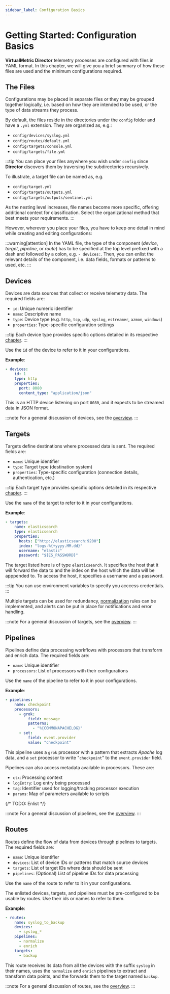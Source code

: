 ```yaml
---
sidebar_label: Configuration Basics
---
```


# Getting Started: Configuration Basics

**VirtualMetric Director** telemetry processes are configured with files in YAML format. In this chapter, we will give you a brief summary of how these files are used and the minimum configurations required.

## The Files

Configurations may be placed in separate files or they may be grouped together logically, i.e. based on how they are intended to be used, or the type of data streams they process.

By default, the files reside in the directories under the `config` folder and have a `.yml` extension. They are organized as, e.g.:

* `config/devices/syslog.yml`
* `config/routes/default.yml`
* `config/targets/console.yml`
* `config/targets/file.yml`

:::tip
You can place your files anywhere you wish under `config` since **Director** discovers them by traversing the subdirectories recursively.

To illustrate, a target file can be named as, e.g.

* `config/target.yml`
* `config/targets/outputs.yml`
* `config/targets/outputs/sentinel.yml`

As the nesting level increases, file names become more specific, offering additional context for classification. Select the organizational method that best meets your requirements.
:::

However, wherever you place your files, you have to keep one detail in mind while creating and editing configurations:

:::warning[attention]
In the YAML file, the type of the component (_device_, _target_, _pipeline_, or _route_) has to be specified at the top level prefixed with a dash and followed by a colon, e.g. `- devices:`. Then, you can enlist the relevant details of the component, i.e. data fields, formats or patterns to used, etc.
:::

## Devices

Devices are data sources that collect or receive telemetry data. The required fields are:

- `id`: Unique numeric identifier
- `name`: Descriptive name
- `type`: Device type (e.g. `http`, `tcp`, `udp`, `syslog`, `estreamer`, `azmon`, `windows`)
- `properties`: Type-specific configuration settings

:::tip
Each device type provides specific options detailed in its respective [chapter](/docs/configuration/devices/index.mdx).
:::

Use the `id` of the device to refer to it in your configurations.

**Example**:

```yaml
- devices:
    id: 1
    type: http
    properties:
      port: 8080
      content_type: "application/json"
```

This is an HTTP device listening on port `8080`, and it expects to be streamed data in JSON format.

:::note
For a general discussion of devices, see the [overview](/docs/configuration/devices/index.mdx).
:::

## Targets

Targets define destinations where processed data is sent. The required fields are:

- `name`: Unique identifier
- `type`: Target type (destination system)
- `properties`: Type-specific configuration (connection details, authentication, etc.)

:::tip
Each target type provides specific options detailed in its respective [chapter](/docs/configuration/targets/index.mdx).
:::

Use the `name` of the target to refer to it in your configurations.

**Example**:

```yaml
- targets:
    name: elasticsearch
    type: elasticsearch
    properties:
      hosts: ["http://elasticsearch:9200"]
      index: "logs-%{+yyyy.MM.dd}"
      username: "elastic"
      password: "${ES_PASSWORD}"
```

The target listed here is of type `elasticsearch`. It specifies the host that it will forward the data to and the index on the host which the data will be apppended to. To access the host, it specifies a username and a password.

:::tip
You can use environment variables to specify you acccess credentials.
:::

Multiple targets can be used for redundancy, [normalization](/docs/configuration/pipelines/normalization.mdx) rules can be implemented, and alerts can be put in place for notifications and error handling.

:::note
For a general discussion of targets, see the [overview](/docs/configuration/targets/index.mdx).
:::

## Pipelines

Pipelines define data processing workflows with processors that transform and enrich data. The required fields are:

- `name`: Unique identifier
- `processors`: List of processors with their configurations

Use the `name` of the pipeline to refer to it in your configurations.

**Example**:

```yaml
- pipelines:
    name: checkpoint
    processors:
      - grok:
          field: message
          patterns:
            - "%{COMMONAPACHELOG}"
      - set:
          field: event.provider
          value: "checkpoint"
```

This pipeline uses a `grok` processor with a pattern that extracts _Apache_ log data, and a `set` processor to write "`checkpoint`" to the `event.provider` field.

Pipelines can also access metadata available in processors. These are:

* `ctx`: Processing context
* `logEntry`: Log entry being processed
* `tag`: Identifier used for logging/tracking processor execution
* `params`: Map of parameters available to scripts

{/* TODO: Enlist */}

:::note
For a general discussion of pipelines, see the [overview](/docs/configuration/pipelines/index.mdx).
:::

## Routes

Routes define the flow of data from devices through pipelines to targets. The required fields are:

- `name`: Unique identifier
- `devices`: List of device IDs or patterns that match source devices
- `targets`: List of target IDs where data should be sent
- `pipelines`: (Optional) List of pipeline IDs for data processing

Use the `name` of the route to refer to it in your configurations.

The enlisted devices, targets, and pipelines must be pre-configured to be usable by routes. Use their ids or names to refer to them.

**Example**:

```yaml
- routes:
    name: syslog_to_backup
    devices: 
      - syslog_*
    pipelines: 
      - normalize
      - enrich
    targets: 
      - backup
```

This route receives its data from all the devices with the suffix `syslog` in their names, uses the `normalize` and `enrich` pipelines to extract and transform data points, and the forwards them to the target named `backup`.

:::note
For a general discussion of routes, see the [overview](/docs/configuration/routes/index.mdx).
:::
